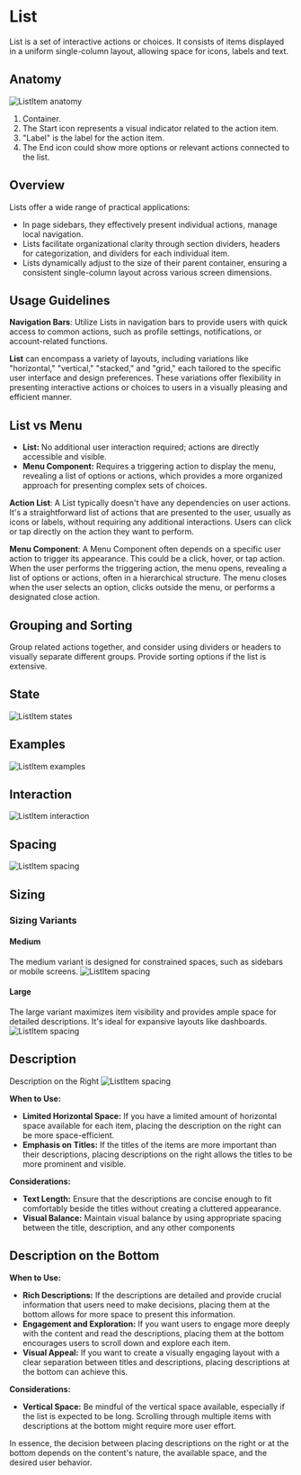 

<Meta of={ListStories} />

# List

List is a set of interactive actions or choices. It consists of items displayed in a uniform single-column layout, allowing space for icons, labels and text.

## Anatomy

![ListItem anatomy](./docs/list-item-anatomy.png)

1. Container.
2. The Start icon represents a visual indicator related to the action item.
3. "Label" is the label for the action item.
4. The End icon could show more options or relevant actions connected to the list.

## Overview

Lists offer a wide range of practical applications:

- In page sidebars, they effectively present individual actions, manage local navigation.
- Lists facilitate organizational clarity through section dividers, headers for categorization, and dividers for each individual item.
- Lists dynamically adjust to the size of their parent container, ensuring a consistent single-column layout across various screen dimensions.

## Usage Guidelines

**Navigation Bars**: Utilize Lists in navigation bars to provide users with quick access to common actions, such as profile settings, notifications, or account-related functions.

**List** can encompass a variety of layouts, including variations like "horizontal," "vertical," "stacked," and "grid," each tailored to the specific user interface and design preferences. These variations offer flexibility in presenting interactive actions or choices to users in a visually pleasing and efficient manner.

## List vs Menu

- **List:** No additional user interaction required; actions are directly accessible and visible.
- **Menu Component:** Requires a triggering action to display the menu, revealing a list of options or actions, which provides a more organized approach for presenting complex sets of choices.

**Action List**:
A List typically doesn't have any dependencies on user actions. It's a straightforward list of actions that are presented to the user, usually as icons or labels, without requiring any additional interactions. Users can click or tap directly on the action they want to perform.

**Menu Component**:
A Menu Component often depends on a specific user action to trigger its appearance. This could be a click, hover, or tap action. When the user performs the triggering action, the menu opens, revealing a list of options or actions, often in a hierarchical structure. The menu closes when the user selects an option, clicks outside the menu, or performs a designated close action.

## Grouping and Sorting

Group related actions together, and consider using dividers or headers to visually separate different groups. Provide sorting options if the list is extensive.

## State

![ListItem states](./docs/list-item-state.png)

## Examples

![ListItem examples](./docs/list-item-example.png)

## Interaction

![ListItem interaction](./docs/list-item-interaction.png)

## Spacing

![ListItem spacing](./docs/list-item-spacing.png)

## Sizing

### Sizing Variants

#### Medium

The medium variant is designed for constrained spaces, such as sidebars or mobile screens.
![ListItem spacing](./docs/list-item-medium.png)

#### Large

The large variant maximizes item visibility and provides ample space for detailed descriptions. It's ideal for expansive layouts like dashboards.
![ListItem spacing](./docs/list-item-large.png)

## Description

Description on the Right
![ListItem spacing](./docs/list-item-description-right.png)

**When to Use:**

- **Limited Horizontal Space:** If you have a limited amount of horizontal space available for each item, placing the description on the right can be more space-efficient.
- **Emphasis on Titles:** If the titles of the items are more important than their descriptions, placing descriptions on the right allows the titles to be more prominent and visible.

**Considerations:**

- **Text Length:** Ensure that the descriptions are concise enough to fit comfortably beside the titles without creating a cluttered appearance.
- **Visual Balance:** Maintain visual balance by using appropriate spacing between the title, description, and any other components

## Description on the Bottom

**When to Use:**

- **Rich Descriptions:** If the descriptions are detailed and provide crucial information that users need to make decisions, placing them at the bottom allows for more space to present this information.
- **Engagement and Exploration:** If you want users to engage more deeply with the content and read the descriptions, placing them at the bottom encourages users to scroll down and explore each item.
- **Visual Appeal:** If you want to create a visually engaging layout with a clear separation between titles and descriptions, placing descriptions at the bottom can achieve this.

**Considerations:**

- **Vertical Space:** Be mindful of the vertical space available, especially if the list is expected to be long. Scrolling through multiple items with descriptions at the bottom might require more user effort.

In essence, the decision between placing descriptions on the right or at the bottom depends on the content's nature, the available space, and the desired user behavior.

